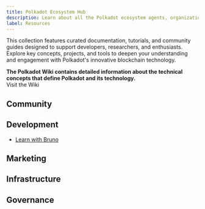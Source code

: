 ```yaml
---
title: Polkadot Ecosystem Hub
description: Learn about all the Polkadot ecosystem agents, organizations, initiatives and daos.
label: Resources
---
```



This collection features curated documentation, tutorials, 
and community guides designed to support developers, researchers, 
and enthusiasts. Explore key concepts, projects, and tools to deepen your understanding 
and engagement with Polkadot's innovative blockchain technology. 

<Aside type="tip">
<strong>The Polkadot Wiki contains detailed information about the technical concepts that define Polkadot and its technology.</strong> <br />
<LinkButton   icon="external" variant='minimal' href="https://wiki.polkadot.network">Visit the Wiki</LinkButton>
</Aside>

## Community

## Development
- [Learn with Bruno](https://www.youtube.com/@brunopgalvao/videos)
## Marketing

## Infrastructure

## Governance
